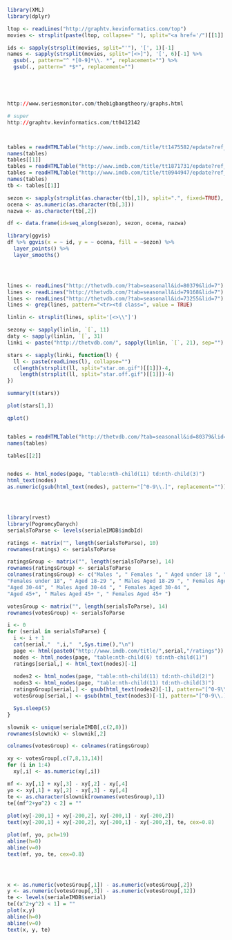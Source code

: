 ```r
library(XML)
library(dplyr)

ltop <- readLines("http://graphtv.kevinformatics.com/top")
movies <- strsplit(paste(ltop, collapse=" "), split="<a href='/")[[1]]

ids <- sapply(strsplit(movies, split="'"), '[', 1)[-1]
names <- sapply(strsplit(movies, split="[<>]"), '[', 6)[-1] %>%
  gsub(., pattern="^ *[0-9]*\\. *", replacement="") %>%
  gsub(., pattern=" *$*", replacement="")





http://www.seriesmonitor.com/thebigbangtheory/graphs.html

# super
http://graphtv.kevinformatics.com/tt0412142



tables = readHTMLTable("http://www.imdb.com/title/tt1475582/epdate?ref_=ttep_ql_4")
names(tables)
tables[[1]]
tables = readHTMLTable("http://www.imdb.com/title/tt1871731/epdate?ref_=ttep_ql_4")
tables = readHTMLTable("http://www.imdb.com/title/tt0944947/epdate?ref_=ttep_ql_4")
names(tables)
tb <- tables[[1]]

sezon <- sapply(strsplit(as.character(tb[,1]), split=".", fixed=TRUE), `[`, 1)
ocena <- as.numeric(as.character(tb[,3]))
nazwa <- as.character(tb[,2])

df <- data.frame(id=seq_along(sezon), sezon, ocena, nazwa)

library(ggvis)
df %>% ggvis(x = ~ id, y = ~ ocena, fill = ~sezon) %>%
  layer_points() %>%
  layer_smooths()




lines <- readLines("http://thetvdb.com/?tab=seasonall&id=80379&lid=7")
lines <- readLines("http://thetvdb.com/?tab=seasonall&id=79168&lid=7")
lines <- readLines("http://thetvdb.com/?tab=seasonall&id=73255&lid=7")
lines <- grep(lines, pattern="<tr><td class=", value = TRUE)

linlin <- strsplit(lines, split='[<>\\"]')

sezony <- sapply(linlin, `[`, 11)
daty <- sapply(linlin, `[`, 31)
linki <- paste("http://thetvdb.com/", sapply(linlin, `[`, 21), sep="")

stars <- sapply(linki, function(l) {
  ll <- paste(readLines(l), collapse="")
  c(length(strsplit(ll, split="star.on.gif")[[1]])-4,
    length(strsplit(ll, split="star.off.gif")[[1]])-4)
})

summary(t(stars))

plot(stars[1,])

qplot()


tables = readHTMLTable("http://thetvdb.com/?tab=seasonall&id=80379&lid=7")
names(tables)

tables[[2]] 


nodes <- html_nodes(page, "table:nth-child(11) td:nth-child(3)")
html_text(nodes)
as.numeric(gsub(html_text(nodes), pattern="[^0-9\\.]", replacement=""))




library(rvest)
library(PogromcyDanych)
serialsToParse <- levels(serialeIMDB$imdbId)

ratings <- matrix("", length(serialsToParse), 10)
rownames(ratings) <- serialsToParse

ratingsGroup <- matrix("", length(serialsToParse), 14)
rownames(ratingsGroup) <- serialsToParse
colnames(ratingsGroup) <- c("Males ", " Females ", " Aged under 18 ", " Males under 18 ", 
"Females under 18", " Aged 18-29 ", " Males Aged 18-29 ", " Females Aged 18-29 ", 
"Aged 30-44", " Males Aged 30-44 ", " Females Aged 30-44 ", 
"Aged 45+", " Males Aged 45+ ", " Females Aged 45+ ")

votesGroup <- matrix("", length(serialsToParse), 14)
rownames(votesGroup) <- serialsToParse

i <- 0
for (serial in serialsToParse) {
  i <- i + 1
  cat(serial,"  ",i,"  ",Sys.time(),"\n")
  page <- html(paste0("http://www.imdb.com/title/",serial,"/ratings")) 
  nodes <- html_nodes(page, "table:nth-child(6) td:nth-child(1)")
  ratings[serial,] <- html_text(nodes)[-1]
  
  nodes2 <- html_nodes(page, "table:nth-child(11) td:nth-child(2)")
  nodes3 <- html_nodes(page, "table:nth-child(11) td:nth-child(3)")
  ratingsGroup[serial,] <- gsub(html_text(nodes2)[-1], pattern="[^0-9\\.]", replacement="")[1:14]
  votesGroup[serial,] <- gsub(html_text(nodes3)[-1], pattern="[^0-9\\.]", replacement="")[1:14]

  Sys.sleep(5)
}

slownik <- unique(serialeIMDB[,c(2,8)])
rownames(slownik) <- slownik[,2]

colnames(votesGroup) <- colnames(ratingsGroup)

xy <- votesGroup[,c(7,8,13,14)]
for (i in 1:4)
  xy[,i] <- as.numeric(xy[,i])

mf <- xy[,1] + xy[,3] - xy[,2] - xy[,4]
yo <- xy[,1] + xy[,2] - xy[,3] - xy[,4]
te <- as.character(slownik[rownames(votesGroup),1])
te[(mf^2+yo^2) < 2] = ""
  
plot(xy[-200,1] + xy[-200,2], xy[-200,1] - xy[-200,2])
text(xy[-200,1] + xy[-200,2], xy[-200,1] - xy[-200,2], te, cex=0.8)

plot(mf, yo, pch=19)
abline(h=0)
abline(v=0)
text(mf, yo, te, cex=0.8)




x <- as.numeric(votesGroup[,1]) - as.numeric(votesGroup[,2])
y <- as.numeric(votesGroup[,3]) - as.numeric(votesGroup[,12])
te <- levels(serialeIMDB$serial)
te[(x^2+y^2) < 1] = ""
plot(x,y)
abline(h=0)
abline(v=0)
text(x, y, te)

```
